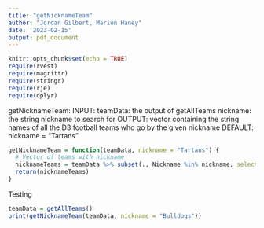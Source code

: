 ```yaml
---
title: "getNicknameTeam"
author: "Jordan Gilbert, Marion Haney"
date: '2023-02-15'
output: pdf_document
---
```


```r
knitr::opts_chunk$set(echo = TRUE)
require(rvest)
require(magrittr)
require(stringr)
require(rje)
require(dplyr)
```

getNicknameTeam:
INPUT: 
teamData: the output of getAllTeams
nickname: the string nickname to search for
OUTPUT: vector containing the string names of all the D3 football teams
who go by the given nickname
DEFAULT: nickname = "Tartans"

```r
getNicknameTeam = function(teamData, nickname = "Tartans") {
  # Vector of teams with nickname
  nicknameTeams = teamData %>% subset(., Nickname %in% nickname, select = School) %>% unlist(use.names = FALSE)
  return(nicknameTeams)
}
```


Testing
```r
teamData = getAllTeams()
print(getNicknameTeam(teamData, nickname = "Bulldogs"))
```
